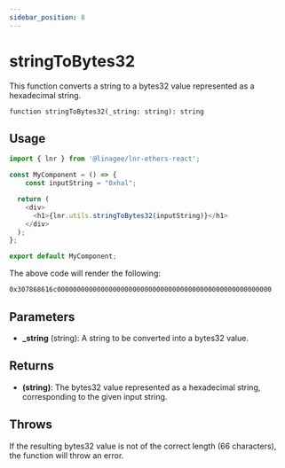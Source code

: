 ```yaml
---
sidebar_position: 8
---
```


# stringToBytes32

This function converts a string to a bytes32 value represented as a hexadecimal string.

```
function stringToBytes32(_string: string): string
```

## Usage

```typescript jsx title="MyComponent.tsx"
import { lnr } from '@linagee/lnr-ethers-react';

const MyComponent = () => {
    const inputString = "0xhal";

  return (
    <div>
      <h1>{lnr.utils.stringToBytes32(inputString)}</h1>
    </div>
  );
};

export default MyComponent;
```

The above code will render the following:

```
0x307868616c000000000000000000000000000000000000000000000000000000
```

## Parameters

- **_string** (string): A string to be converted into a bytes32 value.

## Returns

- **(string)**: The bytes32 value represented as a hexadecimal string, corresponding to the given input string.

## Throws

If the resulting bytes32 value is not of the correct length (66 characters), the function will throw an error.
